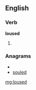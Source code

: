 ==English==
===Verb===
'''loused'''
# {{past of|[[louse]]}}

===Anagrams===
* {{alphagram|delosu}}
* [[souled#English|souled]]

[[mg:loused]]